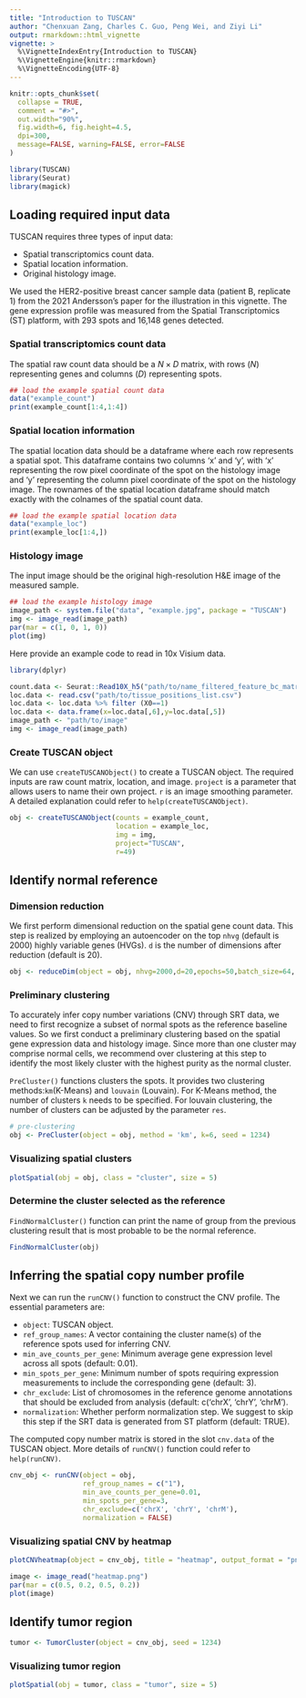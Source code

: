 ```yaml
---
title: "Introduction to TUSCAN"
author: "Chenxuan Zang, Charles C. Guo, Peng Wei, and Ziyi Li"
output: rmarkdown::html_vignette
vignette: >
  %\VignetteIndexEntry{Introduction to TUSCAN}
  %\VignetteEngine{knitr::rmarkdown}
  %\VignetteEncoding{UTF-8}
---
```


```r
knitr::opts_chunk$set(
  collapse = TRUE,
  comment = "#>",
  out.width="90%",
  fig.width=6, fig.height=4.5,
  dpi=300,
  message=FALSE, warning=FALSE, error=FALSE
)
```

```r
library(TUSCAN)
library(Seurat)
library(magick)
```


## Loading required input data


TUSCAN requires three types of input data:

- Spatial transcriptomics count data.   
- Spatial location information.  
- Original histology image.   

We used the HER2-positive breast cancer sample data (patient B, replicate 1) from the 2021 Andersson's paper for the illustration in this vignette. The gene expression profile was measured from the Spatial Transcriptomics (ST) platform, with 293 spots and 16,148 genes detected.


### Spatial transcriptomics count data


The spatial raw count data should be a $N \times D$ matrix, with rows ($N$) representing genes and columns ($D$) representing spots. 

```r
## load the example spatial count data
data("example_count")
print(example_count[1:4,1:4])
```


### Spatial location information


The spatial location data should be a dataframe where each row represents a spatial spot. This dataframe contains two columns 'x' and 'y', with 'x' representing the row pixel coordinate of the spot on the histology image and 'y' representing the column pixel coordinate of the spot on the histology image. The rownames of the spatial location dataframe should match exactly with the colnames of the spatial count data.

```r
## load the example spatial location data
data("example_loc")
print(example_loc[1:4,])
```


### Histology image


The input image should be the original high-resolution H&E image of the measured sample.

```r
## load the example histology image
image_path <- system.file("data", "example.jpg", package = "TUSCAN")
img <- image_read(image_path)
par(mar = c(1, 0, 1, 0))
plot(img)
```

Here provide an example code to read in 10x Visium data. 

```r
library(dplyr)

count.data <- Seurat::Read10X_h5("path/to/name_filtered_feature_bc_matrix.h5")
loc.data <- read.csv("path/to/tissue_positions_list.csv")
loc.data <- loc.data %>% filter (X0==1)
loc.data <- data.frame(x=loc.data[,6],y=loc.data[,5])
image_path <- "path/to/image"
img <- image_read(image_path)
```


### Create TUSCAN object


We can use `createTUSCANObject()` to create a TUSCAN object. The required inputs are raw count matrix, location, and image. `project` is a parameter that allows users to name their own project. `r` is an image smoothing parameter. A detailed explanation could refer to `help(createTUSCANObject)`.


```r
obj <- createTUSCANObject(counts = example_count, 
                          location = example_loc, 
                          img = img, 
                          project="TUSCAN", 
                          r=49)
```


## Identify normal reference


### Dimension reduction


We first perform dimensional reduction on the spatial gene count data. This step is realized by employing an autoencoder on the top `nhvg` (default is 2000) highly variable genes (HVGs). `d` is the number of dimensions after reduction (default is 20). 


```r
obj <- reduceDim(object = obj, nhvg=2000,d=20,epochs=50,batch_size=64, seed = 1234)
```


### Preliminary clustering


To accurately infer copy number variations (CNV) through SRT data, we need to first recognize a subset of normal spots as the reference baseline values. So we first conduct a preliminary clustering based on the spatial gene expression data and histology image. Since more than one cluster may comprise normal cells, we recommend over clustering at this step to identify the most likely cluster with the highest purity as the normal cluster.

`PreCluster()` functions clusters the spots. It provides two clustering methods:`km`(K-Means) and `louvain` (Louvain). For K-Means method, the number of clusters `k` needs to be specified. For louvain clustering, the number of clusters can be adjusted by the parameter `res`. 


```r
# pre-clustering
obj <- PreCluster(object = obj, method = 'km', k=6, seed = 1234)
```


### Visualizing spatial clusters

```r
plotSpatial(obj = obj, class = "cluster", size = 5)
```


### Determine the cluster selected as the reference


`FindNormalCluster()` function can print the name of group from the previous clustering result that is most probable to be the normal reference.

```r
FindNormalCluster(obj)
```


## Inferring the spatial copy number profile


Next we can run the `runCNV()` function to construct the CNV profile. The essential parameters are:

- `object`: TUSCAN object.   
- `ref_group_names`: A vector containing the cluster name(s) of the reference spots used for inferring CNV.      
- `min_ave_counts_per_gene`: Minimum average gene expression level across all spots (default: 0.01).   
- `min_spots_per_gene`: Minimum number of spots requiring expression measurements to include the corresponding gene (default: 3).   
- `chr_exclude`: List of chromosomes in the reference genome annotations that should be excluded from analysis (default: c('chrX', 'chrY', 'chrM').    
- `normalization`: Whether perform normalization step. We suggest to skip this step if the SRT data is generated from ST platform (default: TRUE).    

The computed copy number matrix is stored in the slot `cnv.data` of the TUSCAN object. More details of `runCNV()` function could refer to `help(runCNV)`.


```r
cnv_obj <- runCNV(object = obj, 
                  ref_group_names = c("1"),
                  min_ave_counts_per_gene=0.01,
                  min_spots_per_gene=3,
                  chr_exclude=c('chrX', 'chrY', 'chrM'),
                  normalization = FALSE)
```


### Visualizing spatial CNV by heatmap


```r
plotCNVheatmap(object = cnv_obj, title = "heatmap", output_format = "png")
```


```r
image <- image_read("heatmap.png")
par(mar = c(0.5, 0.2, 0.5, 0.2))
plot(image)
```


## Identify tumor region


```r
tumor <- TumorCluster(object = cnv_obj, seed = 1234)
```


### Visualizing tumor region


```r
plotSpatial(obj = tumor, class = "tumor", size = 5)
```
